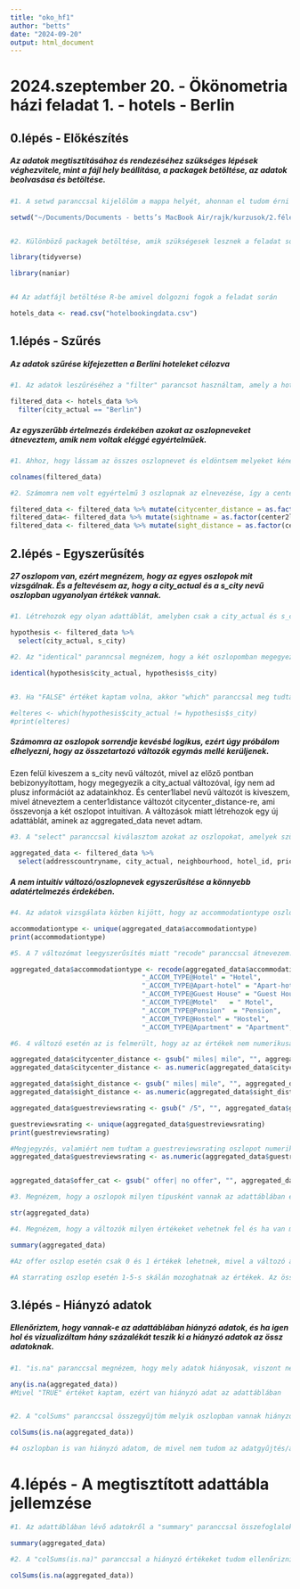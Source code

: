 ```yaml
---
title: "oko_hf1"
author: "betts"
date: "2024-09-20"
output: html_document
---
```


# 2024.szeptember 20. - Ökönometria házi feladat 1. - hotels - Berlin



## 0.lépés - Előkészítés

##### Az adatok megtisztításához és rendezéséhez szükséges lépések véghezvitele, mint a fájl hely beállítása, a packagek betöltése, az adatok beolvasása és betöltése.

```r
#1. A setwd paranccsal kijelölöm a mappa helyét, ahonnan el tudom érni az adatfájlokat és ahová el tudom menteni az eredményfájlokat az adattisztítás elvégzése után.

setwd("~/Documents/Documents - betts’s MacBook Air/rajk/kurzusok/2.félév/ökonometria/hf - 1")


#2. Különböző packagek betöltése, amik szükségesek lesznek a feladat során, hogy adott parancsokat elő tudjak hívni.

library(tidyverse)

library(naniar)


#4 Az adatfájl betöltése R-be amivel dolgozni fogok a feladat során

hotels_data <- read.csv("hotelbookingdata.csv")
```



## 1.lépés - Szűrés


##### Az adatok szűrése kifejezetten a Berlini hoteleket célozva

```r
#1. Az adatok leszűréséhez a "filter" parancsot használtam, amely a hotels_data adattáblából leszűri azokat az adatsorokat, amelyek kifejezetten a Berlin-i hotelekre vonatkoznak. Ezeknek az adatoknak létrehoztam egy új adattáblát - filtered_data néven.

filtered_data <- hotels_data %>% 
  filter(city_actual == "Berlin")
```


##### Az egyszerűbb értelmezés érdekében azokat az oszlopneveket átneveztem, amik nem voltak eléggé egyértelműek.

```r
#1. Ahhoz, hogy lássam az összes oszlopnevet és eldöntsem melyeket kéne átnevezzem, hogy logikusabb legyen számomra az elnevezés, a "colnames" paranccsal összegyűjtöm őket.

colnames(filtered_data)
```


```r
#2. Számomra nem volt egyértelmű 3 oszlopnak az elnevezése, így a center1distance & center2label & center2distance oszlopokat átnevezetem, citicenter_distance & sightname & sight_distance nevű oszlopokra.

filtered_data <- filtered_data %>% mutate(citycenter_distance = as.factor(center1distance))
filtered_data<- filtered_data %>% mutate(sightname = as.factor(center2label))
filtered_data <- filtered_data %>% mutate(sight_distance = as.factor(center2distance))
```



## 2.lépés - Egyszerűsítés


##### 27 oszlopom van, ezért megnézem, hogy az egyes oszlopok mit vizsgálnak. És a feltevésem az, hogy a city_actual és a s_city nevű oszlopban ugyanolyan értékek vannak.

```r
#1. Létrehozok egy olyan adattáblát, amelyben csak a city_actual és s_city oszlopok szerepelnek, hogy megpróbáljam bebizonyítani a hipotézisem. Az oszlopok kiemelését a "select" paranccsal fogom véghezvinni.

hypothesis <- filtered_data %>% 
  select(city_actual, s_city)
```



```r
#2. Az "identical" paranncsal megnézem, hogy a két oszlopomban megegyeznek-e az értékek és azonos sorrendben vannak-e. Ha lefuttatás után "TRUE" értéket kapok, akkor a két tábla megegyezik egymással.

identical(hypothesis$city_actual, hypothesis$s_city)


#3. Ha "FALSE" értéket kaptam volna, akkor "which" paranccsal meg tudtam volna nézni, hogy mely értékek nem egyeznek. De mivel megegyezett a két oszlop, ezért most ezt a parancsot nem hajtom végre.

#elteres <- which(hypothesis$city_actual != hypothesis$s_city)
#print(elteres)
```

##### Számomra az oszlopok sorrendje kevésbé logikus, ezért úgy próbálom elhelyezni, hogy az összetartozó változók egymás mellé kerüljenek. 

Ezen felül kiveszem a s_city nevű változót, mivel az előző pontban bebizonyyítottam, hogy megegyezik a city_actual változóval, így nem ad plusz információt az adatainkhoz. És center1label nevű változót is kiveszem, mivel átneveztem a center1distance változót citycenter_distance-re, ami összevonja a két oszlopot intuitívan. A változások miatt létrehozok egy új adattáblát, aminek az aggregated_data nevet adtam.

```r
#3. A "select" paranccsal kiválasztom azokat az oszlopokat, amelyek szükségesek és új sorrendbe rakom őket.

aggregated_data <- filtered_data %>% 
  select(addresscountryname, city_actual, neighbourhood, hotel_id, price, price_night, accommodationtype, citycenter_distance, sightname, sight_distance, offer, starrating, guestreviewsrating, rating_reviewcount, rating2_ta, rating2_ta_reviewcount, scarce_room, offer, offer_cat, year, month, weekend, holiday)
```


##### A nem intuitív változó/oszlopnevek egyszerűsítése a könnyebb adatértelmezés érdekében.

```r
#4. Az adatok vizsgálata közben kijött, hogy az accommodationtype oszlop változó értékeinek elnevezése nem rögtön egyértelmű, így a "unique" paranccsal összegyűjtöm az összes változót az oszlopban, hogy könnyebben át tudjam nevezni őket.

accommodationtype <- unique(aggregated_data$accommodationtype)
print(accommodationtype)
```


```r
#5. A 7 változómat leegyszerűsítés miatt "recode" paranccsal átnevezem.

aggregated_data$accommodationtype <- recode(aggregated_data$accommodationtype,
                                 "_ACCOM_TYPE@Hotel" = "Hotel",
                                 "_ACCOM_TYPE@Apart-hotel" = "Apart-hotel",
                                 "_ACCOM_TYPE@Guest House" = "Guest House",
                                 "_ACCOM_TYPE@Motel"   = " Motel",
                                 "_ACCOM_TYPE@Pension"  = "Pension",
                                 "_ACCOM_TYPE@Hostel" = "Hostel",
                                 "_ACCOM_TYPE@Apartment" = "Apartment",)
```


```r
#6. 4 változó esetén az is felmerült, hogy az az értékek nem numerikusak, mivel a számok mögött szöveg is található, így ezeknél a "gsub" paranccsal kiszedem a szövegeket és numerikussá vektorrá alakítom. A 4 oszlop amelyben változásokat fogok bevezetni a citycenter_distance & sight_distance & guestreviewsrating & offer_cat. 

aggregated_data$citycenter_distance <- gsub(" miles| mile", "", aggregated_data$citycenter_distance) 
aggregated_data$citycenter_distance <- as.numeric(aggregated_data$citycenter_distance)

aggregated_data$sight_distance <- gsub(" miles| mile", "", aggregated_data$sight_distance) 
aggregated_data$sight_distance <- as.numeric(aggregated_data$sight_distance)

aggregated_data$guestreviewsrating <- gsub(" /5", "", aggregated_data$guestreviewsrating) 

guestreviewsrating <- unique(aggregated_data$guestreviewsrating)
print(guestreviewsrating)

#Megjegyzés, valamiért nem tudtam a guestreviewsrating oszlopot numerikussá alakítani. Az alábbi üzenetet kaptam: Warning: NAs introduced by coercion.
aggregated_data$guestreviewsrating <- as.numeric(aggregated_data$guestreviewsrating)


aggregated_data$offer_cat <- gsub(" offer| no offer", "", aggregated_data$offer_cat) 
```


```r
#3. Megnézem, hogy a oszlopok milyen típusként vannak az adattáblában és ha kell javítok/kicserélem az értelmezésüket. Pl.: Ha egy numerikus változós oszlop karakter típusú, akkor numerikussá változtatom.

str(aggregated_data)
```

```r
#4. Megnézem, hogy a változók milyen értékeket vehetnek fel és ha van megkötés, akkor azt is ellenőrzöm, hogy az értékek eleget tesznek-e a megkötéseknek. Az összes oszlopot a "summary" paranccsal ellenőrzöm.

summary(aggregated_data)

#Az offer oszlop esetén csak 0 és 1 értékek lehetnek, mivel a változó azt jelöli, hogy van-e ajánlat a szállodában vagy sem. 0 - nincs és 1 - van és a summary alapján megfelelnek az értékek. A scarce_room és holiday is hasonló.

#A starrating oszlop esetén 1-5-s skálán mozoghatnak az értékek. Az összegzés alapján az értékek megfelelnek ennek a kritériumnak, mivel a minimum értékként az 1-t és maximum értékként at 5-t emelte ki. A rating2_ta is hasonló ehhez.
```


## 3.lépés  - Hiányzó adatok 


##### Ellenőriztem, hogy vannak-e az adattáblában hiányzó adatok, és ha igen hol és vizualizáltam hány százalékát teszik ki a hiányzó adatok az össz adatoknak.

```r
#1. "is.na" paranccsal megnézem, hogy mely adatok hiányosak, viszont nem szeretném, hogy mind a 4333 megfigyelést egyesével leírja nekem, így az "any" paranccsal csak azt tudom meg hogy van-e hiányzó adat vagy sem. "TRUE" esetén van hiányzó adat, "FALSE" esertén minden adatunk megvan.

any(is.na(aggregated_data))
#Mivel "TRUE" értéket kaptam, ezért van hiányzó adat az adattáblában


#2. A "colSums" paranccsal összegyűjtöm melyik oszlopban vannak hiányzó adatok és mennyi.

colSums(is.na(aggregated_data))

#4 oszlopban is van hiányzó adatom, de mivel nem tudom az adatgyűjtés/adattisztítás célját, ezért ezeket a megfigyeléseket benne hagyom a táblában.
```

# 4.lépés - A megtisztított adattábla jellemzése

```r
#1. Az adattáblában lévő adatokről a "summary" paranccsal összefoglalok alapvető tudnivalókat.

summary(aggregated_data)

```

```r
#2. A "colSums(is.na)" paranccsal a hiányzó értékeket tudom ellenőrizni.

colSums(is.na(aggregated_data))
```

